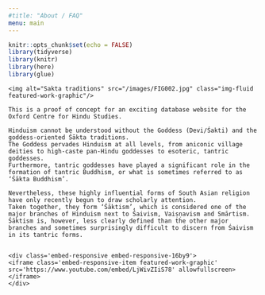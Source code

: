 ```yaml
---
#title: "About / FAQ"
menu: main
---
```


```r
knitr::opts_chunk$set(echo = FALSE)
library(tidyverse)
library(knitr)
library(here)
library(glue)
```

<!-- personal -->
<div class="row">
```block
<img alt="Sakta traditions" src="/images/FIG002.jpg" class="img-fluid featured-work-graphic"/>
```

<div class="col-lg-9 col-md-6">
<div class="row">
```block
This is a proof of concept for an exciting database website for the Oxford Centre for Hindu Studies.

Hinduism cannot be understood without the Goddess (Devi/Śakti) and the goddess-oriented Śākta traditions. 
The Goddess pervades Hinduism at all levels, from aniconic village deities to high-caste pan-Hindu goddesses to esoteric, tantric goddesses. 
Furthermore, tantric goddesses have played a significant role in the formation of tantric Buddhism, or what is sometimes referred to as ‘Śākta Buddhism’. 

Nevertheless, these highly influential forms of South Asian religion have only recently begun to draw scholarly attention. 
Taken together, they form ‘Śāktism’, which is considered one of the major branches of Hinduism next to Śaivism, Vaiṣṇavism and Smārtism. 
Śāktism is, however, less clearly defined than the other major branches and sometimes surprisingly difficult to discern from Śaivism in its tantric forms.


```

```block
<div class='embed-responsive embed-responsive-16by9'>
<iframe class='embed-responsive-item featured-work-graphic' src='https://www.youtube.com/embed/LjWivZIiS78' allowfullscreen></iframe>
</div>
```

</div>
</div>
</div>